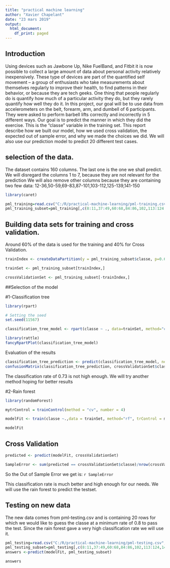 ---
title: "practical machine learning"
author: "Xavier Chapelant"
date: "23 mars 2019"
output:
  html_document:
    df_print: paged
---

## Introduction
Using devices such as Jawbone Up, Nike FuelBand, and Fitbit it is now possible to collect a large amount of data about personal activity relatively inexpensively. These type of devices are part of the quantified self movement – a group of enthusiasts who take measurements about themselves regularly to improve their health, to find patterns in their behavior, or because they are tech geeks. One thing that people regularly do is quantify how much of a particular activity they do, but they rarely quantify how well they do it. In this project, our goal will be to use data from accelerometers on the belt, forearm, arm, and dumbell of 6 participants. They were asked to perform barbell lifts correctly and incorrectly in 5 different ways.
Our goal is to predict the manner in which they did the exercise. This is the "classe" variable in the training set. This report describe how we built our model, how we used cross validation, the expected out of sample error, and why we made the choices we did. We will also use our prediction model to predict 20 different test cases. 

## selection of the data.
The dataset contains 160 columns. The last one is the one we shall predict.
We will disregard the columns 1 to 7, because they are not relevant for the prediction
We will also remove other columns because they are containing two few data: 12-36,50-59,69-83,87-101,103-112,125-139,141-150

```{r setup}

library(caret)

pml_training=read.csv("C:/R/practical-machine-learning/pml-training.csv",header=TRUE)
pml_training_subset=pml_training[,c(8:11,37:49,60:68,84:86,102,113:124,140,151:160)]

```

## Building data sets for training and cross validation. 

Around 60% of the data is used for the training and 40% for Cross Validation.

```{r}
trainIndex <- createDataPartition(y = pml_training_subset$classe, p=0.6,list=FALSE)

trainSet <- pml_training_subset[trainIndex,]

crossValidationSet <- pml_training_subset[-trainIndex,]

```


##Selection of the model

#1-Classification tree
```{r}

library(rpart)

# Setting the seed
set.seed(11567)

classification_tree_model <- rpart(classe ~ ., data=trainSet, method="class")

library(rattle)
fancyRpartPlot(classification_tree_model)

```


Evaluation of the results  
```{r}
classification_tree_prediction <- predict(classification_tree_model, newdata=crossValidationSet,  type = "class")
confusionMatrix(classification_tree_prediction, crossValidationSet$classe)
```
The classification rate of 0.73 is not high enough. We will try another method hoping for better results

#2-Rain forest

```{r}
library(randomForest)

mytrControl = trainControl(method = "cv", number = 4)

modelFit <- train(classe ~.,data = trainSet, method="rf", trControl = mytrControl)

modelFit

```

## Cross Validation

```{r}

predicted <- predict(modelFit, crossValidationSet)

SampleError <- sum(predicted == crossValidationSet$classe)/nrow(crossValidationSet)

```

So the Out of Sample Error we get is: `r SampleError`

This classification rate is much better and high enough for our needs. We will use the rain forest to predict the testset.


## Testing on new data
The new data comes from pml-testing.csv and is containing 20 rows for which we would like to guess the classe at a minimum rate of 0.8 to pass the test.
Since the rain forest gave a very high classification rate we will use it.
```{r}
pml_testing=read.csv("C:/R/practical-machine-learning/pml-testing.csv",header=TRUE)
pml_testing_subset=pml_testing[,c(8:11,37:49,60:68,84:86,102,113:124,140,151:160)]
answers <-predict(modelFit, pml_testing_subset)

answers

```


